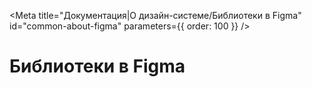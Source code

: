 
<Meta
  title="Документация|О дизайн-системе/Библиотеки в Figma"
  id="common-about-figma"
  parameters={{ order: 100 }}
/>

# Библиотеки в Figma
